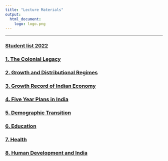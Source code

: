 ```yaml
---
title: "Lecture Materials"
output: 
  html_document:
    logo: logo.png
---
```



---

### [Student list 2022](https://coe.presiuniv.ac.in/coepresi/cbcsodd2021/fetchdata.php?deptVal=&semVal=&orderby=student_name&geVal=ECON03GE3A)

### [1. The Colonial Legacy](content/1.TheColonialLegacy.html){target="_blank"} 
### [2. Growth and Distributional Regimes](content/2.GrowthAndDistributionRegimes.html){target="_blank"} <br>
### [3. Growth Record of Indian Economy](content/3.growth-record-of-indian-economy.html){target="_blank"}
### [4. Five Year Plans in India](content/4.PlanningInIndia.html){target="_blank"}
### [5. Demographic Transition](content/5.DemographicTransition.html){target="_blank"}
### [6. Education](content/6.Education.html){target="_blank"}
### [7. Health](content/7.Health.html){target="_blank"}
### [8. Human Development and India](content/8.HDI.html){target="_blank"}

